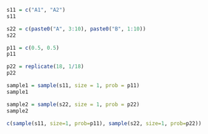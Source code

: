 
```{r}
s11 = c("A1", "A2")
s11
```

```{r}
s22 = c(paste0("A", 3:10), paste0("B", 1:10))
s22
```

```{r}
p11 = c(0.5, 0.5)
p11
```

```{r}
p22 = replicate(18, 1/18)
p22
```

```{r}
sample1 = sample(s11, size = 1, prob = p11)
sample1
```

```{r}
sample2 = sample(s22, size = 1, prob = p22)
sample2
```
```{r}
c(sample(s11, size=1, prob=p11), sample(s22, size=1, prob=p22))
```


